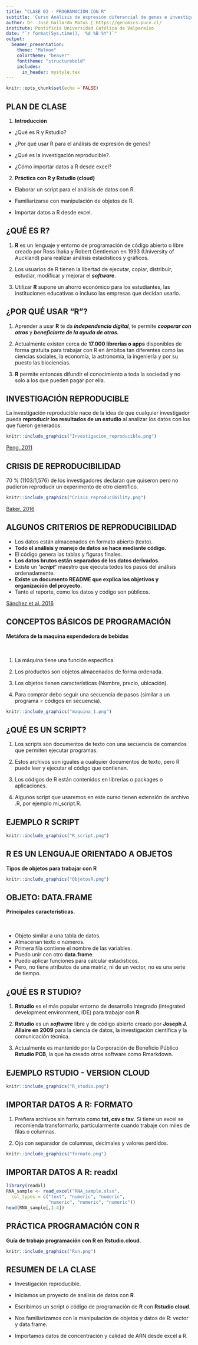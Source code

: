 ```yaml
---
title: "CLASE 02 - PROGRAMACIÓN CON R"
subtitle: 'Curso Análisis de expresión diferencial de genes e investigación reproducible.'
author: Dr. José Gallardo Matus | https://genomics.pucv.cl/
institute: Pontificia Universidad Católica de Valparaíso 
date: "`r format(Sys.time(), '%d %B %Y')`"
output: 
  beamer_presentation:
    theme: "Malmoe"
    colortheme: "beaver"
    fonttheme: "structurebold"
    includes:
      in_header: mystyle.tex
---
```


```r
knitr::opts_chunk$set(echo = FALSE)
```

## **PLAN DE CLASE**

1. **Introducción**


- ¿Qué es R y Rstudio?

- ¿Por qué usar R para el análisis de expresión de genes?

- ¿Qué es la investigación reproducible?.

- ¿Cómo importar datos a R desde excel?

2. **Práctica con R y Rstudio (cloud)**

- Elaborar un script para el análisis de datos con R.

- Familiarizarse con manipulación de objetos de R.

- Importar datos a R desde excel.


## **¿QUÉ ES R?**

1. **R** es un lenguaje y entorno de programación de código abierto o libre creado por Ross Ihaka y Robert Gentleman en 1993 (University of Auckland) para realizar análisis estadísticos y gráficos.


2. Los usuarios de R tienen la libertad de ejecutar, copiar, distribuir, estudiar, modificar y mejorar el **_software_**.

3. Utilizar **R** supone un ahorro económico para los estudiantes, las instituciones educativas o incluso las empresas que decidan usarlo.



## **¿POR QUÉ USAR "R"?**

1. Aprender a usar **R** te da **_independencia digital_**, te permite **_cooperar con otros_** y **_beneficiarte de la ayuda de otros._**

1. Actualmente existen cerca de **17.000 librerías o apps** disponibles de forma gratuita para trabajar con R en ámbitos tan diferentes como las ciencias sociales, la economía, la astronomía, la ingeniería y por su puesto las biociencias.

3. **R** permite entonces difundir el conocimiento a toda la sociedad y no solo a los que pueden pagar por ella.

## **INVESTIGACIÓN REPRODUCIBLE**

La investigación reproducible nace de la idea de que cualquier investigador pueda **reproducir los resultados de un estudio** al analizar los datos con los que fueron generados.

```r
knitr::include_graphics("Investigacion_reproducible.png")
```

[Peng. 2011](https://www.science.org/doi/10.1126/science.1213847)

## **CRISIS DE REPRODUCIBILIDAD**

70 % (1103/1,576) de los investigadores declaran que quiseron pero no pudieron reproducir un experimento de otro científico.

```r
knitr::include_graphics("Crisis_reproducibility.png")
```

[Baker. 2016](https://www.nature.com/articles/533452a)

## **ALGUNOS CRITERIOS DE REPRODUCIBILIDAD**

- Los datos están almacenados en formato abierto (texto).
- **Todo el análisis y manejo de datos se hace mediante código.**
- El código genera las tablas y figuras finales.
- **Los datos brutos están separados de los datos derivados.**
- Existe un **_‘script’_** maestro que ejecuta todos los pasos del análisis ordenadamente.
- **Existe un documento README que explica los objetivos y organización del proyecto.**
- Tanto el reporte, como los datos y código son públicos.

[Sánchez et al. 2016](https://www.revistaecosistemas.net/index.php/ecosistemas/article/view/1178)


## **CONCEPTOS BÁSICOS DE PROGRAMACIÓN**

\columnsbegin
\column{.8\textwidth}

**Metáfora de la maquina expendedora de bebidas**  
\
&nbsp;

1. La máquina tiene una función específica.

2. Los productos son objetos almacenados de forma ordenada.

3. Los objetos tienen características (Nombre, precio, ubicación).

4. Para comprar debo seguir una secuencia de pasos (similar a un programa = códigos en secuencia).

\column{.3\textwidth}
```r
knitr::include_graphics("maquina_1.png")
```

\columnsend

## **¿QUÉ ES UN SCRIPT?**

1. Los scripts son documentos de texto con una secuencia de comandos que permiten ejecutar programas.

2. Estos archivos son iguales a cualquier documentos de texto, pero R puede leer y ejecutar el código que contienen.

3. Los códigos de R están contenidos en librerías o packages o aplicaciones.

4. Algunos script que usaremos en este curso tienen extensión de archivo .R, por ejemplo mi_script.R.

## **EJEMPLO R SCRIPT**

```r
knitr::include_graphics("R_script.png")
```

## **R ES UN LENGUAJE ORIENTADO A OBJETOS**

**Tipos de objetos para trabajar con R**

```r
knitr::include_graphics("ObjetosR.png")
```

## **OBJETO: DATA.FRAME**

**Principales características.**  
\
&nbsp;

- Objeto similar a una tabla de datos.  
- Almacenan texto o números.  
- Primera fila contiene el nombre de las variables.  
- Puedo unir con otro **data.frame**.  
- Puedo aplicar funciones para calcular estadísticos.  
- Pero, no tiene atributos de una matriz, ni de un vector, no es una serie de tiempo.  

## **¿QUÉ ES R STUDIO?**


1. **Rstudio** es el más popular entorno de desarrollo integrado (integrated development environment, IDE) para trabajar con **R**.

2. **Rstudio** es un **_software_** libre y de código abierto creado por **Joseph J. Allaire en 2009** para la ciencia de datos, la investigación científica y la comunicación técnica.

3. Actualmente es mantenido por la Corporación de Beneficio Público **Rstudio PCB**, la que ha creado otros software como Rmarkdown.


## **EJEMPLO RSTUDIO - VERSION CLOUD**

```r
knitr::include_graphics("R_studio.png")
```

## **IMPORTAR DATOS A R: FORMATO**

1. Prefiera archivos sin formato como **txt, csv o tsv**. Si tiene un excel se recomienda transformarlo, particularmente cuando trabaje con miles de filas o columnas.

2. Ojo con separador de columnas, decimales y valores perdidos.

```r
knitr::include_graphics("formato.png")
```

## **IMPORTAR DATOS A R: readxl**

```r
library(readxl)
RNA_sample <- read_excel("RNA_sample.xlsx",
  col_types = c("text", "numeric", "numeric",
                "numeric", "numeric", "numeric"))
head(RNA_sample[,1:4])
```



## **PRÁCTICA PROGRAMACIÓN CON R**

**Guía de trabajo programación con R en Rstudio.cloud**.

```r
knitr::include_graphics("Run.png")
```

## **RESUMEN DE LA CLASE**

* Investigación reproducible.

* Iniciamos un proyecto de análisis de datos con **R**.

* Escribimos un script o código de programación de **R** con **Rstudio cloud**.

* Nos familiarizamos con la manipulación de objetos y datos de R: vector y data.frame.

* Importamos datos de concentración y calidad de ARN desde excel a R.


